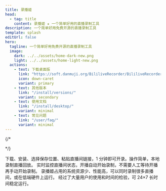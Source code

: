 ```yaml
---
title: 录播姬
head:
  - tag: title
    content: 录播姬 ★ 一个简单好用的直播录制工具
description: 一个简单好用免费开源的直播录制工具
template: splash
editUrl: false
hero:
  tagline: 一个简单好用免费开源的直播录制工具
  image:
    dark: ../../assets/home-dark-new.png
    light: ../../assets/home-light-new.png
  actions:
    - text: 下载桌面版
      link: "https://soft.danmuji.org/BililiveRecorder/BililiveRecorderSetup.exe"
      icon: down-caret
      variant: primary
    - text: 其他版本
      link: "/install/versions/"
      variant: secondary
    - text: 使用文档
      link: "/install/desktop/"
      variant: minimal
    - text: 常见问题
      link: "/user/faq/"
      variant: minimal
---
```

{/*

<DownloadLink />

*/}

<UnsupportedSystemWarning />

<CardGrid>
  <Card title="简单方便">
    下载、安装、选择保存位置、粘贴直播间链接，1
    分钟即可开录。操作简单，本地录制直播回放。
  </Card>
  <Card title="自动录制">
    实时监控直播间状态，开播自动开始录制，不需要人工等待开播再手动开始录制。
  </Card>
  <Card title="高性能">
    录播姬占用的系统资源少、性能高，可以同时录制很多直播间，或在低端硬件上运行。
  </Card>
  <Card title="稳定可靠">
    经过了大量用户的使用和时间的检验，可 24×7 长时间稳定运行。
  </Card>
</CardGrid>
